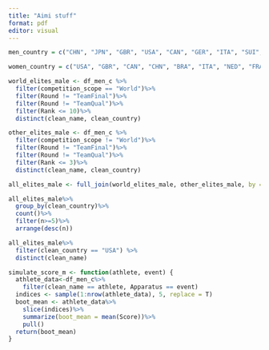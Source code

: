 ```yaml
---
title: "Aimi stuff"
format: pdf
editor: visual
---
```


```r
men_country = c("CHN", "JPN", "GBR", "USA", "CAN", "GER", "ITA", "SUI", "ESP", "TUR", "NED", "UKR")
```

```r
women_country = c("USA", "GBR", "CAN", "CHN", "BRA", "ITA", "NED", "FRA", "JPN", "AUS", "ROU", "KOR")
```

```r
world_elites_male <- df_men_c %>%
  filter(competition_scope == "World")%>%
  filter(Round != "TeamFinal")%>%
  filter(Round != "TeamQual")%>%
  filter(Rank <= 10)%>%
  distinct(clean_name, clean_country)
```

```r
other_elites_male <- df_men_c %>%
  filter(competition_scope != "World")%>%
  filter(Round != "TeamFinal")%>%
  filter(Round != "TeamQual")%>%
  filter(Rank <= 3)%>%
  distinct(clean_name, clean_country)

```

```r
all_elites_male <- full_join(world_elites_male, other_elites_male, by = c("clean_name", "clean_country"))
```

```r
all_elites_male%>%
  group_by(clean_country)%>%
  count()%>%
  filter(n>=5)%>%
  arrange(desc(n))
```

```r
all_elites_male%>%
  filter(clean_country == "USA") %>%
  distinct(clean_name)
```

```r
simulate_score_m <- function(athlete, event) {
  athlete_data<-df_men_c%>%
    filter(clean_name == athlete, Apparatus == event)
  indices <- sample(1:nrow(athlete_data), 5, replace = T)
  boot_mean <- athlete_data%>%
    slice(indices)%>%
    summarize(boot_mean = mean(Score))%>%
    pull()
  return(boot_mean)
}
```
